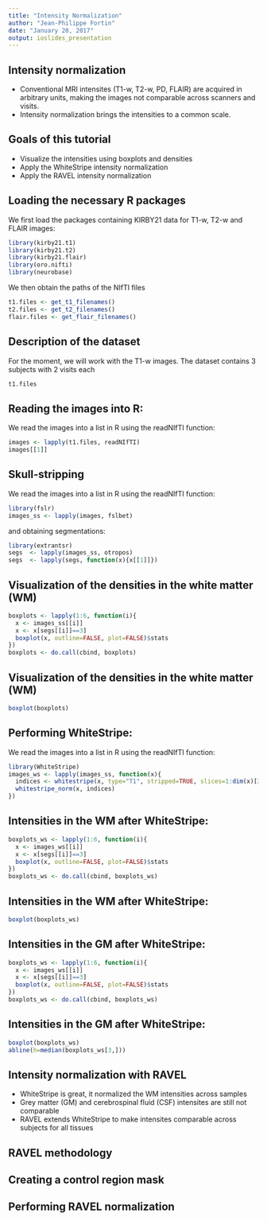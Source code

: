 ```yaml
---
title: "Intensity Normalization"
author: "Jean-Philippe Fortin"
date: "January 20, 2017"
output: ioslides_presentation
---
```


## Intensity normalization
- Conventional MRI intensites (T1-w, T2-w, PD, FLAIR) are acquired in arbitrary units, making the images not comparable across scanners and visits. 
- Intensity normalization brings the intensities to a common scale.




## Goals of this tutorial
- Visualize the intensities using boxplots and densities
- Apply the WhiteStripe intensity normalization 
- Apply the RAVEL intensity normalization





## Loading the necessary R packages
We first load the packages containing KIRBY21 data for T1-w, T2-w and FLAIR images:
```r
library(kirby21.t1)
library(kirby21.t2)
library(kirby21.flair)
library(oro.nifti)
library(neurobase)
```
We then obtain the paths of the NIfTI files
```r
t1.files <- get_t1_filenames()
t2.files <- get_t2_filenames()
flair.files <- get_flair_filenames()
```





## Description of the dataset
For the moment, we will work with the T1-w images. The dataset contains 3 subjects with 2 visits each
```r
t1.files 
```





## Reading the images into R:
We read the images into a list in R using the readNIfTI function:
```r
images <- lapply(t1.files, readNIfTI)
images[[1]]
```






## Skull-stripping
We read the images into a list in R using the readNIfTI function:
```r
library(fslr)
images_ss <- lapply(images, fslbet)
```
and obtaining segmentations:
```r
library(extrantsr)
segs  <- lapply(images_ss, otropos)
segs  <- lapply(segs, function(x){x[[1]]})
```



## Visualization of the densities in the white matter (WM)
```r
boxplots <- lapply(1:6, function(i){
  x <- images_ss[[i]]
  x <- x[segs[[i]]==3]
  boxplot(x, outline=FALSE, plot=FALSE)$stats
})
boxplots <- do.call(cbind, boxplots)
```

## Visualization of the densities in the white matter (WM)
```r
boxplot(boxplots)
```


## Performing WhiteStripe:
We read the images into a list in R using the readNIfTI function:
```r
library(WhiteStripe)
images_ws <- lapply(images_ss, function(x){
  indices <- whitestripe(x, type="T1", stripped=TRUE, slices=1:dim(x)[3])$whitestripe.ind
  whitestripe_norm(x, indices)
})
```

## Intensities in the WM after WhiteStripe:
```r
boxplots_ws <- lapply(1:6, function(i){
  x <- images_ws[[i]]
  x <- x[segs[[i]]==3]
  boxplot(x, outline=FALSE, plot=FALSE)$stats
})
boxplots_ws <- do.call(cbind, boxplots_ws)
```

## Intensities in the WM after WhiteStripe:
```r
boxplot(boxplots_ws)
```

## Intensities in the GM after WhiteStripe:
```r
boxplots_ws <- lapply(1:6, function(i){
  x <- images_ws[[i]]
  x <- x[segs[[i]]==3]
  boxplot(x, outline=FALSE, plot=FALSE)$stats
})
boxplots_ws <- do.call(cbind, boxplots_ws)
```

## Intensities in the GM after WhiteStripe:
```r
boxplot(boxplots_ws)
abline(h=median(boxplots_ws[3,]))
```


## Intensity normalization with RAVEL

- WhiteStripe is great, it normalized the WM intensities across samples
- Grey matter (GM) and cerebrospinal fluid (CSF) intensites are still not comparable
- RAVEL extends WhiteStripe to make intensites comparable across subjects for all tissues

## RAVEL methodology

## Creating a control region mask

## Performing RAVEL normalization









